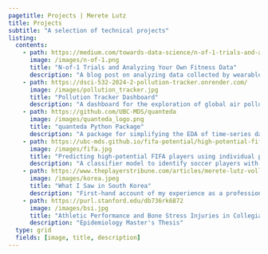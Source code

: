 ```yaml
---
pagetitle: Projects | Merete Lutz
title: Projects
subtitle: "A selection of technical projects"
listing:
  contents:
    - path: https://medium.com/towards-data-science/n-of-1-trials-and-analyzing-your-own-fitness-data-7ae390036094
      image: /images/n-of-1.png
      title: "N-of-1 Trials and Analyzing Your Own Fitness Data"
      description: "A blog post on analyzing data collected by wearable fitness devices"
    - path: https://dsci-532-2024-2-pollution-tracker.onrender.com/
      image: /images/pollution_tracker.jpg
      title: "Pollution Tracker Dashboard"
      description: "A dashboard for the exploration of global air pollution trends"
    - path: https://github.com/UBC-MDS/quanteda
      image: /images/quanteda_logo.png
      title: "quanteda Python Package"
      description: "A package for simplifying the EDA of time-series data"
    - path: https://ubc-mds.github.io/fifa-potential/high-potential-fifa-prediction-report.html
      image: /images/fifa.jpg
      title: "Predicting high-potential FIFA players using individual performance data"
      description: "A classifier model to identify soccer players with high potential"
    - path: https://www.theplayerstribune.com/articles/merete-lutz-volleyball-covid-19-south-korea
      image: /images/korea.jpeg
      title: "What I Saw in South Korea"
      description: "First-hand account of my experience as a professional athlete and epidemiologist in South Korea during the COVID-19 pandemic"
    - path: https://purl.stanford.edu/db736rk6872
      image: /images/bsi.jpg
      title: "Athletic Performance and Bone Stress Injuries in Collegiate Athletes"
      description: "Epidemiology Master's Thesis"
  type: grid
  fields: [image, title, description]
---
```

